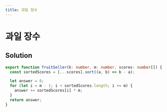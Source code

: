 ```yaml
---
title: 과일 장수
---
```


# 과일 장수

## Solution

```typescript filename="solution.ts" copy
export function fruitSeller(k: number, m: number, scores: number[]) {
  const sortedScores = [...scores].sort((a, b) => b - a);

  let answer = 0;
  for (let i = m - 1; i < sortedScores.length; i += m) {
    answer += sortedScores[i] * m;
  }
  return answer;
}
```

<ProblemLink
  codingSite="programmers"
  href="https://school.programmers.co.kr/learn/courses/30/lessons/135808"
  title="과일 장수"
/>
